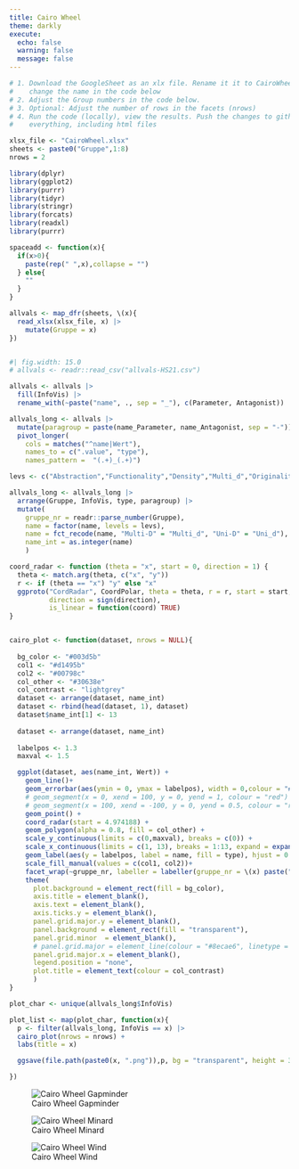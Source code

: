 ```yaml
---
title: Cairo Wheel
theme: darkly
execute: 
  echo: false
  warning: false
  message: false
---
```




```r
# 1. Download the GoogleSheet as an xlx file. Rename it it to CairoWheel.xlsx or
#    change the name in the code below
# 2. Adjust the Group numbers in the code below. 
# 3. Optional: Adjust the number of rows in the facets (nrows)
# 4. Run the code (locally), view the results. Push the changes to github 
#    everything, including html files

xlsx_file <- "CairoWheel.xlsx"
sheets <- paste0("Gruppe",1:8)
nrows = 2
```

```r
library(dplyr)
library(ggplot2)
library(purrr)
library(tidyr)
library(stringr)
library(forcats)
library(readxl)
library(purrr)

spaceadd <- function(x){
  if(x>0){
    paste(rep(" ",x),collapse = "")
  } else{
    ""
  }
}
```


```r



allvals <- map_dfr(sheets, \(x){
  read_xlsx(xlsx_file, x) |>
    mutate(Gruppe = x)
})



```


```r
#| fig.width: 15.0
# allvals <- readr::read_csv("allvals-HS21.csv")

allvals <- allvals |>
  fill(InfoVis) |>
  rename_with(~paste("name", ., sep = "_"), c(Parameter, Antagonist))

allvals_long <- allvals |>
  mutate(paragroup = paste(name_Parameter, name_Antagonist, sep = "-")) |>
  pivot_longer(
    cols = matches("^name|Wert"),
    names_to = c(".value", "type"), 
    names_pattern =  "(.+)_(.+)")

levs <- c("Abstraction","Functionality","Density","Multi_d","Originality","Novelty","Figuration","Decoration","Lightness","Uni_d","Familiarity","Redundancy")

allvals_long <- allvals_long |>
  arrange(Gruppe, InfoVis, type, paragroup) |>
  mutate(
    gruppe_nr = readr::parse_number(Gruppe),
    name = factor(name, levels = levs),
    name = fct_recode(name, "Multi-D" = "Multi_d", "Uni-D" = "Uni_d"),
    name_int = as.integer(name)
    )
```

```r

coord_radar <- function (theta = "x", start = 0, direction = 1) {
  theta <- match.arg(theta, c("x", "y"))
  r <- if (theta == "x") "y" else "x"
  ggproto("CordRadar", CoordPolar, theta = theta, r = r, start = start, 
          direction = sign(direction),
          is_linear = function(coord) TRUE)
}


cairo_plot <- function(dataset, nrows = NULL){
  
  bg_color <- "#003d5b"
  col1 <- "#d1495b"
  col2 <- "#00798c"
  col_other <- "#30638e"
  col_contrast <- "lightgrey"
  dataset <- arrange(dataset, name_int)
  dataset <- rbind(head(dataset, 1), dataset)
  dataset$name_int[1] <- 13
  
  dataset <- arrange(dataset, name_int)
  
  labelpos <- 1.3
  maxval <- 1.5

  ggplot(dataset, aes(name_int, Wert)) +
    geom_line()+
    geom_errorbar(aes(ymin = 0, ymax = labelpos), width = 0,colour = "#8ecae6") +
    # geom_segment(x = 0, xend = 100, y = 0, yend = 1, colour = "red") +
    # geom_segment(x = 100, xend = -100, y = 0, yend = 0.5, colour = "red") +
    geom_point() +
    coord_radar(start = 4.974188) +
    geom_polygon(alpha = 0.8, fill = col_other) +
    scale_y_continuous(limits = c(0,maxval), breaks = c(0)) +
    scale_x_continuous(limits = c(1, 13), breaks = 1:13, expand = expansion()) +
    geom_label(aes(y = labelpos, label = name, fill = type), hjust = 0.5)  +
    scale_fill_manual(values = c(col1, col2))+
    facet_wrap(~gruppe_nr, labeller = labeller(gruppe_nr = \(x) paste("Gruppe",x)),nrow = nrows) +
    theme(
      plot.background = element_rect(fill = bg_color),
      axis.title = element_blank(),
      axis.text = element_blank(),
      axis.ticks.y = element_blank(),
      panel.grid.major.y = element_blank(),
      panel.background = element_rect(fill = "transparent"),
      panel.grid.minor  = element_blank(),
      # panel.grid.major = element_line(colour = "#8ecae6", linetype = 2,),
      panel.grid.major.x = element_blank(),
      legend.position = "none",
      plot.title = element_text(colour = col_contrast)
      )
}
```

```r
plot_char <- unique(allvals_long$InfoVis)

plot_list <- map(plot_char, function(x){
  p <- filter(allvals_long, InfoVis == x) |>
  cairo_plot(nrows = nrows) +
  labs(title = x)

  ggsave(file.path(paste0(x, ".png")),p, bg = "transparent", height = 35, width = 70, units = "cm")

})

```

![Cairo Wheel Gapminder](GapMinder.png){#fig-gapminder .column-screen}

![Cairo Wheel Minard](Minard.png){#fig-mindard .column-screen}

![Cairo Wheel Wind](Wind.png){#fig-wind .column-screen}
